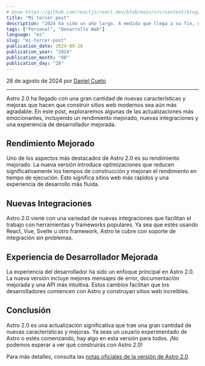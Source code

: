 ```yaml
---
# @see https://github.com/reactjs/react.dev/blob/main/src/content/blog/2020/12/21/data-fetching-with-react-server-components.md
title: "Mi tercer post"
description: "2024 ha sido un año largo. A medida que llega a su fin, queríamos compartir una actualización especial de vacaciones sobre nuestra investigación en componentes de servidor React de tamaño cero."
tags: ["Personal", "Desarrollo Web"]
language: "es"
slug: "mi-tercer-post"
publication_date: 2024-09-28
publication_year: "2024"
publication_month: "08"
publication_day: "28"
---
```


28 de agosto de 2024 por [Daniel Cueto](https://x.com/DCuetoMe)

---

Astro 2.0 ha llegado con una gran cantidad de nuevas características y mejoras que hacen que construir sitios web modernos sea aún más agradable. En este post, exploraremos algunas de las actualizaciones más emocionantes, incluyendo un rendimiento mejorado, nuevas integraciones y una experiencia de desarrollador mejorada.

## Rendimiento Mejorado

Uno de los aspectos más destacados de Astro 2.0 es su rendimiento mejorado. La nueva versión introduce optimizaciones que reducen significativamente los tiempos de construcción y mejoran el rendimiento en tiempo de ejecución. Esto significa sitios web más rápidos y una experiencia de desarrollo más fluida.

## Nuevas Integraciones

Astro 2.0 viene con una variedad de nuevas integraciones que facilitan el trabajo con herramientas y frameworks populares. Ya sea que estés usando React, Vue, Svelte u otro framework, Astro te cubre con soporte de integración sin problemas.

## Experiencia de Desarrollador Mejorada

La experiencia del desarrollador ha sido un enfoque principal en Astro 2.0. La nueva versión incluye mejores mensajes de error, documentación mejorada y una API más intuitiva. Estos cambios facilitan que los desarrolladores comiencen con Astro y construyan sitios web increíbles.

## Conclusión

Astro 2.0 es una actualización significativa que trae una gran cantidad de nuevas características y mejoras. Ya seas un usuario experimentado de Astro o estés comenzando, hay algo en esta versión para todos. ¡No podemos esperar a ver qué construirás con Astro 2.0!

Para más detalles, consulta las [notas oficiales de la versión de Astro 2.0](https://example.com/astro-2.0-release-notes).